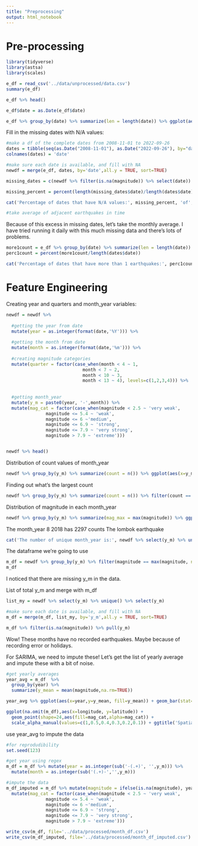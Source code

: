 ```yaml
---
title: "Preprocessing"
output: html_notebook
---
```


# Pre-processing
```r
library(tidyverse)
library(astsa)
library(scales)
```

```r
e_df = read_csv('../data/unprocessed/data.csv')
summary(e_df)
```


```r
e_df %>% head()
```
```r
e_df$date = as.Date(e_df$date)

e_df %>% group_by(date) %>% summarize(len = length(date)) %>% ggplot(aes(x=len)) + geom_histogram(bins=50,col='black', fill='white') + ggtitle('Histogram of amount of earthquakes per day') + xlab('number of earthquakes per day')
```

Fill in the missing dates with N/A values:
```r
#make a df of the complete dates from 2008-11-01 to 2022-09-26
dates = tibble(seq(as.Date("2008-11-01"), as.Date("2022-09-26"), by="days"))
colnames(dates) = 'date'

#make sure each date is available, and fill with NA
newdf = merge(e_df, dates, by='date',all.y = TRUE, sort=TRUE)

missing_dates = c(newdf %>% filter(is.na(magnitude)) %>% select(date))

missing_percent = percent(length(missing_dates$date)/length(dates$date))

cat('Percentage of dates that have N/A values:', missing_percent, 'of', length(dates$date),'dates.')

#take average of adjacent earthquakes in time
```

Because of this excess in missing dates, let's take the monthly average. I have tried running it daily with this much missing data and there's lots of problems.

```r
more1count = e_df %>% group_by(date) %>% summarize(len = length(date)) %>% filter(len>1) %>% nrow()
perc1count = percent(more1count/length(dates$date))

cat('Percentage of dates that have more than 1 earthquakes:', perc1count, 'of', length(dates$date),'dates.')
```

# Feature Engineering
Creating year and quarters and month_year variables:
```r
newdf = newdf %>% 
  
  #getting the year from date
  mutate(year = as.integer(format(date,'%Y'))) %>%
  
  #getting the month from date
  mutate(month = as.integer(format(date,'%m'))) %>%
  
  #creating magnitude categories
  mutate(quarter = factor(case_when(month < 4 ~ 1,
                             month < 7 ~ 2,
                             month < 10 ~ 3,
                             month < 13 ~ 4), levels=c(1,2,3,4))) %>%
  
  
  #getting month_year
  mutate(y_m = paste0(year, '-',month)) %>% 
  mutate(mag_cat = factor(case_when(magnitude < 2.5 ~ 'very weak',
               magnitude <= 5.4 ~ 'weak',
               magnitude <= 6 ~'medium',
               magnitude <= 6.9 ~ 'strong',
               magnitude <= 7.9 ~ 'very strong',
               magnitude > 7.9 ~ 'extreme')))


newdf %>% head()
```

Distribution of count values of month_year
```r
newdf %>% group_by(y_m) %>% summarize(count = n()) %>% ggplot(aes(x=y_m,y=count)) + geom_bar(stat='identity',aes(fill=count)) + ggtitle('Distribution of count in each month_year')
```
Finding out what's the largest count
```r
newdf %>% group_by(y_m) %>% summarize(count = n()) %>% filter(count == max(count))
```

Distribution of magnitude in each month_year
```r
newdf %>% group_by(y_m) %>% summarize(mag_max = max(magnitude)) %>% ggplot(aes(x=y_m,y=mag_max)) + geom_bar(stat='identity',aes(fill=mag_max)) + ggtitle('Distribution of magnitude in each month_year')
```

The month_year 8 2018 has 2297 counts
The lombok earthquake

```r
cat('The number of unique month_year is:', newdf %>% select(y_m) %>% unique() %>% nrow())
```

The dataframe we're going to use
```r
m_df = newdf %>% group_by(y_m) %>% filter(magnitude == max(magnitude, na.rm=TRUE))
m_df
```
I noticed that there are missing y_m in the data.

List of total y_m and merge with m_df
```r
list_my = newdf %>% select(y_m) %>% unique() %>% select(y_m)

#make sure each date is available, and fill with NA
m_df = merge(m_df, list_my, by='y_m',all.y = TRUE, sort=TRUE)

m_df %>% filter(is.na(magnitude)) %>% pull(y_m)
```
Wow! These months have no recorded earthquakes. Maybe because of recording error or holidays.

For SARIMA, we need to impute these!
Let's get the list of yearly average and impute these with a bit of noise.
```r
#get yearly averages
year_avg = m_df  %>%  
  group_by(year) %>%
  summarize(y_mean = mean(magnitude,na.rm=TRUE))

year_avg %>% ggplot(aes(x=year,y=y_mean, fill=y_mean)) + geom_bar(stat='identity') + ggtitle('Yearly averages of earthquakes')
```
```r
ggplot(na.omit(m_df),aes(x=longitude, y=latitude)) + 
  geom_point(shape=24,aes(fill=mag_cat,alpha=mag_cat)) + 
  scale_alpha_manual(values=c(1,0.5,0.4,0.3,0.2,0.1)) + ggtitle('Spatial plot of earthquakes')
```
use year_avg to impute the data
```r
#for reprodudibility
set.seed(123)

#get year using regex
m_df = m_df %>% mutate(year = as.integer(sub('-(.+)', '',y_m))) %>% 
  mutate(month = as.integer(sub('(.+)-','',y_m)))

#impute the data
m_df_imputed = m_df %>% mutate(magnitude = ifelse(is.na(magnitude), year_avg %>% filter(year==year) %>% pull(y_mean) + rnorm(1,mean=0,sd=1),magnitude)) %>%   
  mutate(mag_cat = factor(case_when(magnitude < 2.5 ~ 'very weak',
               magnitude <= 5.4 ~ 'weak',
               magnitude <= 6 ~'medium',
               magnitude <= 6.9 ~ 'strong',
               magnitude <= 7.9 ~ 'very strong',
               magnitude > 7.9 ~ 'extreme')))
```


```r
write_csv(m_df, file='../data/processed/month_df.csv')
write_csv(m_df_imputed, file='../data/processed/month_df_imputed.csv')
```

